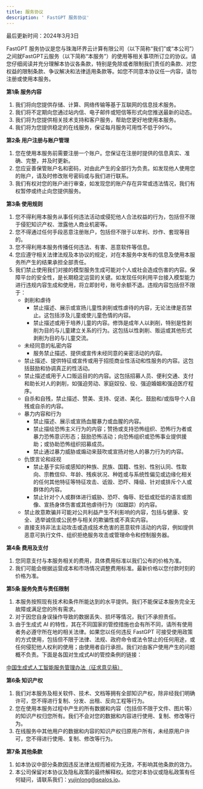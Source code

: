 ```yaml
---
title: 服务协议
description: ' FastGPT 服务协议'
---
```


最后更新时间：2024年3月3日

FastGPT 服务协议是您与珠海环界云计算有限公司（以下简称“我们”或“本公司”）之间就FastGPT云服务（以下简称“本服务”）的使用等相关事项所订立的协议。请您仔细阅读并充分理解本协议各条款，特别是免除或者限制我们责任的条款、对您权益的限制条款、争议解决和法律适用条款等。如您不同意本协议任一内容，请勿注册或使用本服务。

**第1条 服务内容**

1. 我们将向您提供存储、计算、网络传输等基于互联网的信息技术服务。
2. 我们将不定期向您通过站内信、电子邮件或短信等形式向您推送最新的动态。
3. 我们将为您提供相关技术支持和客户服务，帮助您更好地使用本服务。
4. 我们将为您提供稳定的在线服务，保证每月服务可用性不低于99%。

**第2条 用户注册与账户管理**

1. 您在使用本服务前需要注册一个账户。您保证在注册时提供的信息真实、准确、完整，并及时更新。
2. 您应妥善保管账户名和密码，对由此产生的全部行为负责。如发现他人使用您的账户，请及时修改账号密码或与我们进行联系。
3. 我们有权对您的账户进行审查，如发现您的账户存在异常或违法情况，我们有权暂停或终止向您提供服务。

**第3条 使用规则**

1. 您不得利用本服务从事任何违法活动或侵犯他人合法权益的行为，包括但不限于侵犯知识产权、泄露他人商业机密等。
2. 您不得通过任何手段恶意注册账户，包括但不限于以牟利、炒作、套现等目的。
3. 您不得利用本服务传播任何违法、有害、恶意软件等信息。
4. 您应遵守相关法律法规及本协议的规定，对在本服务中发布的信息及使用本服务所产生的结果承担全部责任。 
5. 我们禁止使用我们对接的模型服务生成可能对个人或社会造成伤害的内容。保障平台的安全性，是长期稳定运营的关键。如发现任何利用平台接入模型能力进行违规内容生成和使用，将立即封号，账号余额不退。违规内容包括但不限于：
   - 剥削和虐待 
     - 禁止描述、展示或宣扬儿童性剥削或性虐待的内容，无论法律是否禁止。这包括涉及儿童或使儿童色情的内容。
     - 禁止描述或用于培养儿童的内容。修饰是成年人以剥削，特别是性剥削为目的与儿童建立关系的行为。这包括以性剥削、贩运或其他形式剥削为目的与儿童交流。
   - 未经同意的私密内容 
     - 服务禁止描述、提供或宣传未经同意的亲密活动的内容。
   - 禁止描述、提供特征或宣传或用于招揽商业性活动和性服务的内容。这包括鼓励和协调真正的性活动。
   - 禁止描述或用于人口贩运目的的内容。这包括招募人员、便利交通、支付和助长对人的剥削，如强迫劳动、家庭奴役、役、强迫婚姻和强迫医疗程序。
   - 自杀和自残，禁止描述、赞美、支持、促进、美化、鼓励和/或指导个人自残或自杀的内容。
   - 暴力内容和行为 
     - 禁止描述、展示或宣扬血腥暴力或血腥的内容。
     - 禁止描绘恐怖主义行为的内容；赞扬或支持恐怖组织、恐怖行为者或暴力恐怖意识形态；鼓励恐怖活动；向恐怖组织或恐怖事业提供援助；或协助恐怖组织招募成员。
     - 禁止通过暴力威胁或煽动来鼓吹或宣扬对他人的暴力行为的内容。
   - 仇恨言论和歧视 
     - 禁止基于实际或感知的种族、民族、国籍、性别、性别认同、性取向、宗教信仰、年龄、残疾状况、种姓或与系统性偏见或边缘化相关的任何其他特征等特征攻击、诋毁、恐吓、降级、针对或排斥个人或群体的内容。
     - 禁止针对个人或群体进行威胁、恐吓、侮辱、贬低或贬低的语言或图像、宣扬身体伤害或其他虐待行为（如跟踪）的内容。
   - 禁止故意欺骗并可能对公共利益产生不利影响的内容，包括与健康、安全、选举诚信或公民参与相关的欺骗性或不真实内容。
   - 直接支持非法主动攻击或造成技术危害的恶意软件活动的内容，例如提供恶意可执行文件、组织拒绝服务攻击或管理命令和控制服务器。


**第4条 费用及支付**

1. 您同意支付与本服务相关的费用，具体费用标准以我们公布的价格为准。
2. 我们可能会根据运营成本和市场情况调整费用标准。最新价格以您付款时刻的价格为准。

**第5条 服务免责与责任限制**

1. 本服务按照现有技术和条件所能达到的水平提供。我们不能保证本服务完全无故障或满足您的所有需求。
2. 对于因您自身误操作导致的数据丢失、损坏等情况，我们不承担责任。
3. 由于生成式 AI 的特性，其在不同国家的管控措施也会有所不同，请所有使用者务必遵守所在地的相关法律。如果您以任何违反 FastGPT 可接受使用政策的方式使用，包括但不限于法律、法规、政府命令或法令禁止的任何用途，或任何侵犯他人权利的使用；由使用者自行承担。我们对由客户使用产生的问题概不负责。下面是各国对生成式AI的管控条例的链接：

[中国生成式人工智能服务管理办法（征求意见稿）](http://www.cac.gov.cn/2023-04/11/c_1682854275475410.htm)

**第6条 知识产权**

1. 我们对本服务及相关软件、技术、文档等拥有全部知识产权，除非经我们明确许可，您不得进行复制、分发、出租、反向工程等行为。
2. 您在使用本服务过程中产生的所有数据和内容（包括但不限于文件、图片等）的知识产权归您所有。我们不会对您的数据和内容进行使用、复制、修改等行为。
3. 在线服务中其他用户的数据和内容的知识产权归原用户所有，未经原用户许可，您不得进行使用、复制、修改等行为。

**第7条 其他条款**

1. 如本协议中部分条款因违反法律法规而被视为无效，不影响其他条款的效力。
2. 本公司保留对本协议及隐私政策的最终解释权。如您对本协议或隐私政策有任何疑问，请联系我们：yujinlong@sealos.io。
